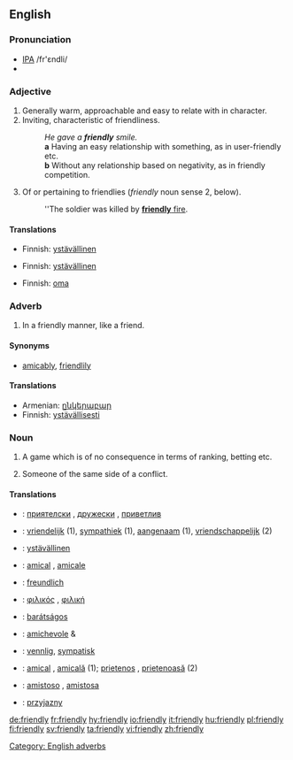 ==English==

===Pronunciation===
*[[IPA]] /fr'εndli/
*{{audio|en-us-friendly.ogg|Audio (US)}}

===Adjective===
{{en-adj}}

# Generally warm, approachable and easy to relate with in character.
# Inviting, characteristic of friendliness.
#:''He gave a '''friendly''' smile.''
#: '''a''' Having an easy relationship with something, as in user-friendly etc.
#: '''b''' Without any relationship based on negativity, as in friendly competition. 
# {{military}} Of or pertaining to friendlies (''friendly'' noun sense 2, below).
#:''The soldier was killed by [[friendly fire|'''friendly''' fire]].

====Translations====
{{trans-top|warm, approachable}}
*Finnish: [[ystävällinen]]
{{trans-bottom}}

{{trans-top|characteristic of friendliness}}
*Finnish: [[ystävällinen]]
{{trans-bottom}}

{{trans-top|military sense}}
*Finnish: [[oma]]
{{trans-bottom}}

=== Adverb ===
# In a friendly manner, like a friend.

==== Synonyms ====
* [[amicably]], [[friendlily]]

==== Translations ====
{{trans-top|in a friendly manner}}
* Armenian: [[ընկերաբար]]
*Finnish: [[ystävällinen|ystävällisesti]]
{{trans-mid}}
{{trans-bottom}}

===Noun===
{{en-noun|friendlies}}

# A game which is of no consequence in terms of ranking, betting etc.
# {{context|military|lang=en}} Someone of the same side of a conflict.

==== Translations ====
{{trans-top|to be checked}}
*{{ttbc|Bulgarian}}: [[приятелски]] {{m}}, [[дружески]] {{m}}, [[приветлив]] {{m}}
*{{ttbc|Dutch}}: [[vriendelijk]] (1), [[sympathiek]] (1), [[aangenaam]] (1), [[vriendschappelijk]] (2)
*{{ttbc|Finnish}}: [[ystävällinen]]
*{{ttbc|French}}: [[amical]] {{m}}, [[amicale]] {{f}}
*{{ttbc|German}}: [[freundlich]]
*{{ttbc|Greek}}: [[φιλικός]] {{m}}, [[φιλική]] {{f}}
*{{ttbc|Hungarian}}: [[barátságos]]
*{{ttbc|Italian}}: [[amichevole]] {{m}} & {{f}}
{{trans-mid}}
*{{ttbc|Norwegian}}: [[vennlig]], [[sympatisk]]
*{{ttbc|Romanian}}: [[amical]] {{m}}, [[amicală]] {{f}} (1); [[prietenos]] {{m}}, [[prietenoasă]] {{f}} (2) 
*{{ttbc|Spanish}}: [[amistoso]] {{m}}, [[amistosa]] {{f}}
*{{ttbc|Polish}}: [[przyjazny]] {{m}}
{{trans-bottom}}

[[Category: English adverbs]]

[[de:friendly]]
[[fr:friendly]]
[[hy:friendly]]
[[io:friendly]]
[[it:friendly]]
[[hu:friendly]]
[[pl:friendly]]
[[fi:friendly]]
[[sv:friendly]]
[[ta:friendly]]
[[vi:friendly]]
[[zh:friendly]]